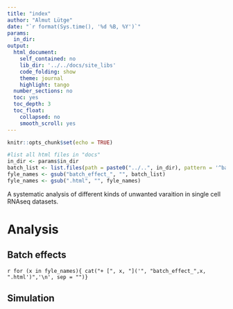 ```yaml
---
title: "index"
author: "Almut Lütge"
date: "`r format(Sys.time(), '%d %B, %Y')`"
params:
  in_dir:
output: 
  html_document:  
    self_contained: no
    lib_dir: '../../docs/site_libs'
    code_folding: show
    theme: journal
    highlight: tango
  number_sections: no
  toc: yes
  toc_depth: 3
  toc_float:
    collapsed: no
    smooth_scroll: yes
---
```


```r
knitr::opts_chunk$set(echo = TRUE)
```

```r
#list all html files in "docs"
in_dir <- params$in_dir
batch_list <- list.files(path = paste0("../..", in_dir), pattern = '^batch_effect.*.html')
fyle_names <- gsub("batch_effect_", "", batch_list)
fyle_names <- gsub(".html", "", fyle_names)


```


A systematic analysis of different kinds of unwanted varaition in single cell RNAseq datasets.

# Analysis

## Batch effects

`r for (x in fyle_names){ cat("+ [", x, "]('", "batch_effect_",x, ".html')",'\n', sep = "")}`

## Simulation

